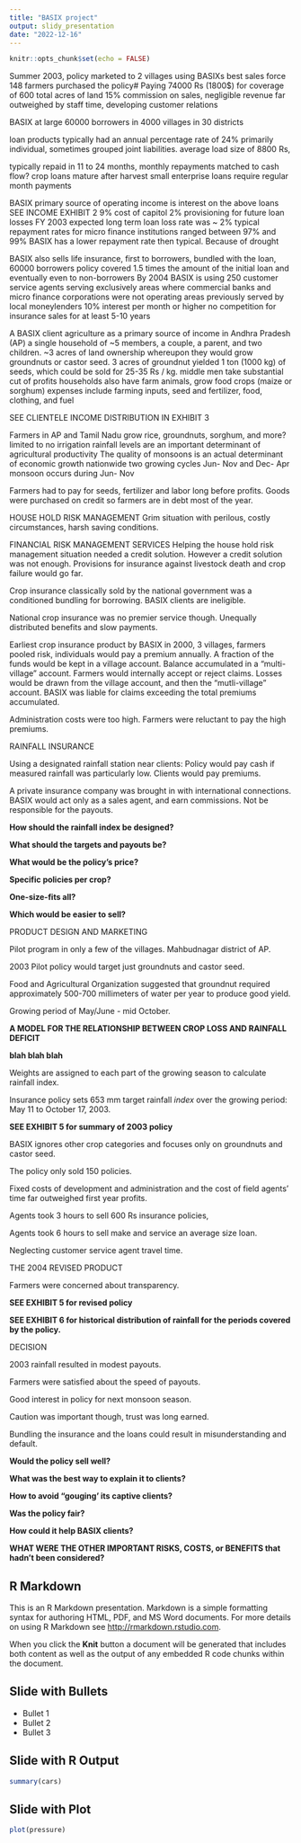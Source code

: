 ```yaml
---
title: "BASIX project"
output: slidy_presentation
date: "2022-12-16"
---
```


```r
knitr::opts_chunk$set(echo = FALSE)
```

Summer 2003, policy marketed to 2 villages using BASIXs best sales force 148 farmers purchased the policy# Paying 74000 Rs (1800\$) for coverage of 600 total acres of land 15% commission on sales, negligible revenue far outweighed by staff time, developing customer relations

BASIX at large 60000 borrowers in 4000 villages in 30 districts

loan products typically had an annual percentage rate of 24% primarily individual, sometimes grouped joint liabilities. average load size of 8800 Rs,

typically repaid in 11 to 24 months, monthly repayments matched to cash flow? crop loans mature after harvest small enterprise loans require regular month payments

BASIX primary source of operating income is interest on the above loans SEE INCOME EXHIBIT 2 9% cost of capitol 2% provisioning for future loan losses FY 2003 expected long term loan loss rate was \~ 2% typical repayment rates for micro finance institutions ranged between 97% and 99% BASIX has a lower repayment rate then typical. Because of drought

BASIX also sells life insurance, first to borrowers, bundled with the loan, 60000 borrowers policy covered 1.5 times the amount of the initial loan and eventually even to non-borrowers By 2004 BASIX is using 250 customer service agents serving exclusively areas where commercial banks and micro finance corporations were not operating areas previously served by local moneylenders 10% interest per month or higher no competition for insurance sales for at least 5-10 years

A BASIX client agriculture as a primary source of income in Andhra Pradesh (AP) a single household of \~5 members, a couple, a parent, and two children. \~3 acres of land ownership whereupon they would grow groundnuts or castor seed. 3 acres of groundnut yielded 1 ton (1000 kg) of seeds, which could be sold for 25-35 Rs / kg. middle men take substantial cut of profits households also have farm animals, grow food crops (maize or sorghum) expenses include farming inputs, seed and fertilizer, food, clothing, and fuel

SEE CLIENTELE INCOME DISTRIBUTION IN EXHIBIT 3

Farmers in AP and Tamil Nadu grow rice, groundnuts, sorghum, and more? limited to no irrigation rainfall levels are an important determinant of agricultural productivity The quality of monsoons is an actual determinant of economic growth nationwide two growing cycles Jun- Nov and Dec- Apr monsoon occurs during Jun- Nov

Farmers had to pay for seeds, fertilizer and labor long before profits. Goods were purchased on credit so farmers are in debt most of the year.

HOUSE HOLD RISK MANAGEMENT Grim situation with perilous, costly circumstances, harsh saving conditions.

FINANCIAL RISK MANAGEMENT SERVICES Helping the house hold risk management situation needed a credit solution. However a credit solution was not enough. Provisions for insurance against livestock death and crop failure would go far.

Crop insurance classically sold by the national government was a conditioned bundling for borrowing. BASIX clients are ineligible.

National crop insurance was no premier service though. Unequally distributed benefits and slow payments.

Earliest crop insurance product by BASIX in 2000, 3 villages, farmers pooled risk, individuals would pay a premium annually. A fraction of the funds would be kept in a village account. Balance accumulated in a "multi-village" account. Farmers would internally accept or reject claims. Losses would be drawn from the village account, and then the "mutli-village" account. BASIX was liable for claims exceeding the total premiums accumulated.

Administration costs were too high. Farmers were reluctant to pay the high premiums.

RAINFALL INSURANCE

Using a designated rainfall station near clients: Policy would pay cash if measured rainfall was particularly low. Clients would pay premiums.

A private insurance company was brought in with international connections. BASIX would act only as a sales agent, and earn commissions. Not be responsible for the payouts.

**How should the rainfall index be designed?**

**What should the targets and payouts be?**

**What would be the policy's price?**

**Specific policies per crop?**

**One-size-fits all?**

**Which would be easier to sell?**

PRODUCT DESIGN AND MARKETING

Pilot program in only a few of the villages. Mahbudnagar district of AP.

2003 Pilot policy would target just groundnuts and castor seed.

Food and Agricultural Organization suggested that groundnut required approximately 500-700 millimeters of water per year to produce good yield.

Growing period of May/June - mid October.

**A MODEL FOR THE RELATIONSHIP BETWEEN CROP LOSS AND RAINFALL DEFICIT**

**blah blah blah**

Weights are assigned to each part of the growing season to calculate rainfall index.

Insurance policy sets 653 mm target rainfall *index* over the growing period: May 11 to October 17, 2003.

**SEE EXHIBIT 5 for summary of 2003 policy**

BASIX ignores other crop categories and focuses only on groundnuts and castor seed.

The policy only sold 150 policies.

Fixed costs of development and administration and the cost of field agents' time far outweighed first year profits.

Agents took 3 hours to sell 600 Rs insurance policies,

Agents took 6 hours to sell make and service an average size loan.

Neglecting customer service agent travel time.

THE 2004 REVISED PRODUCT

Farmers were concerned about transparency.

**SEE EXHIBIT 5 for revised policy**

**SEE EXHIBIT 6 for historical distribution of rainfall for the periods covered by the policy.**

DECISION

2003 rainfall resulted in modest payouts.

Farmers were satisfied about the speed of payouts.

Good interest in policy for next monsoon season.

Caution was important though, trust was long earned.

Bundling the insurance and the loans could result in misunderstanding and default.

**Would the policy sell well?**

**What was the best way to explain it to clients?**

**How to avoid "gouging' its captive clients?**

**Was the policy fair?**

**How could it help BASIX clients?**

**WHAT WERE THE OTHER IMPORTANT RISKS, COSTS, or BENEFITS that hadn't been considered?**

## R Markdown

This is an R Markdown presentation. Markdown is a simple formatting syntax for authoring HTML, PDF, and MS Word documents. For more details on using R Markdown see <http://rmarkdown.rstudio.com>.

When you click the **Knit** button a document will be generated that includes both content as well as the output of any embedded R code chunks within the document.

## Slide with Bullets

-   Bullet 1
-   Bullet 2
-   Bullet 3

## Slide with R Output

```r
summary(cars)
```

## Slide with Plot

```r
plot(pressure)
```
